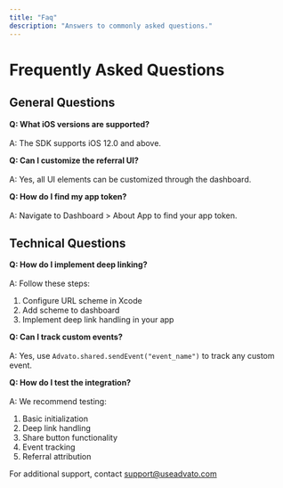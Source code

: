 ```yaml
---
title: "Faq"
description: "Answers to commonly asked questions."
---
```


# Frequently Asked Questions

## General Questions

**Q: What iOS versions are supported?**<br></br>
A: The SDK supports iOS 12.0 and above.

**Q: Can I customize the referral UI?**<br></br>
A: Yes, all UI elements can be customized through the dashboard.

**Q: How do I find my app token?**<br></br>
A: Navigate to Dashboard > About App to find your app token.

## Technical Questions

**Q: How do I implement deep linking?**<br></br>
A: Follow these steps:

1. Configure URL scheme in Xcode
2. Add scheme to dashboard
3. Implement deep link handling in your app

**Q: Can I track custom events?**<br></br>
A: Yes, use `Advato.shared.sendEvent("event_name")` to track any custom event.

**Q: How do I test the integration?**<br></br>
A: We recommend testing:

1. Basic initialization
2. Deep link handling
3. Share button functionality
4. Event tracking
5. Referral attribution

For additional support, contact support@useadvato.com
